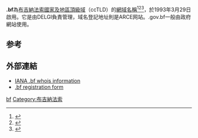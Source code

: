 {{expand English|time=2018-04-01T08:58:03+00:00}}
{{noteTA|G1=地名}}
'''.bf'''為[[布吉納法索|布吉納法索]][[國家及地區頂級域|國家及地區頂級域]]（ccTLD）的[[網域名稱|網域名稱]]<ref>{{Cite book|title=常用电脑词语速查手册|last=何弘主编|first=|publisher=西安：西安出版社|date=2000-07|isbn=7-80594-644-2|location=|pages=201-202}}</ref><ref>{{Cite book|title=英德汉广播电视技术词典|last=（德）赫伯特·蒂尔曼（Herbert Tillmann）编；梁瑛等译|first=|publisher=北京：中国广播电视出版社|year=2002|isbn=7-5043-3793-5|location=|pages=440-442}}</ref><ref>{{Cite book|title=大学计算机基础|last=刘丕娥主编|first=|publisher=哈尔滨：哈尔滨工业大学出版社|year=2010|isbn=978-7-5603-3056-3|location=|pages=342-345}}</ref>，於1993年3月29日啟用。它是由DELGI負責管理，域名登記地址則是ARCE网站。.gov.bf一般由政府網站使用。

== 参考 ==
{{reflist}}

== 外部連結 ==
* [http://www.iana.org/root-whois/bf.htm IANA .bf whois information]{{Wayback|url=http://www.iana.org/root-whois/bf.htm |date=20080516004809 }}
* [https://web.archive.org/web/20070927012020/http://www.gobin.info/domainname/bf-template.doc .bf registration form]

{{CcTLD}}
{{网络小作品}}

[[Category:國家及地區頂級域|bf]]
[[Category:布吉納法索|Category:布吉納法索]]